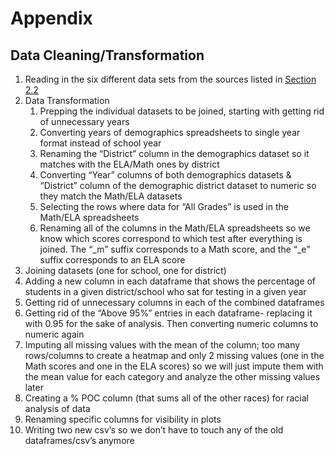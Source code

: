 # Appendix 

## Data Cleaning/Transformation

<ol> 
<li> Reading in the six different data sets from the sources listed in [Section 2.2](https://dillonsparks.github.io/education/proposal.html#data-availability) </li>

<li> Data Transformation
<ol>
<li> Prepping the individual datasets to be joined, starting with getting rid of unnecessary years </li>

<li> Converting years of demographics spreadsheets to single year format instead of school year </li>

<li> Renaming the "District" column in the demographics dataset so it matches with the ELA/Math ones by district </li>

<li> Converting "Year" columns of both demographics datasets & "District" column of the demographic district dataset to numeric so they match the Math/ELA datasets </li>

<li> Selecting the rows where data for "All Grades" is used in the Math/ELA spreadsheets </li>


<li> Renaming all of the columns in the Math/ELA spreadsheets so we know which scores correspond to which test after everything is joined. The "_m" suffix corresponds to a Math score, and the "_e" suffix corresponds to an ELA score </li>

</ol>
</li>

<li> Joining datasets (one for school, one for district) </li>

<li> Adding a new column in each dataframe that shows the percentage of students in a given district/school who sat for testing in a given year </li>

<li> Getting rid of unnecessary columns in each of the combined dataframes </li>

<li> Getting rid of the "Above 95%" entries in each dataframe- replacing it with 0.95 for the sake of analysis. Then converting numeric columns to numeric again </li>

<li> Imputing all missing values with the mean of the column; too many rows/columns to create a heatmap and only 2 missing values (one in the Math scores and one in the ELA scores) so we will just impute them with the mean value for each category and analyze the other missing values later </li>

<li> Creating a % POC column (that sums all of the other races) for racial analysis of data </li>

<li> Renaming specific columns for visibility in plots </li>

<li> Writing two new csv's so we don't have to touch any of the old dataframes/csv's anymore </li>

</ol>


